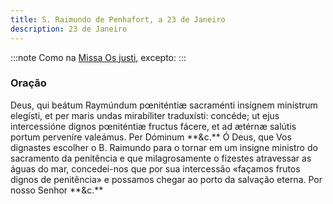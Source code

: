 ```yaml
---
title: S. Raimundo de Penhafort, a 23 de Janeiro
description: 23 de Janeiro
---
```


:::note
Como na [Missa Os justi](/missal/comum/16abades), excepto:
:::

### Oração

<div class="grid grid-cols-2 gap-5">
  <span class="text-justify">
    Deus, qui beátum Raymúndum pœniténtiæ sacraménti insígnem minístrum
    elegísti, et per maris undas mirabíliter traduxísti: concéde; ut ejus
    intercessióne dignos pœniténtiæ fructus fácere, et ad ætérnæ salútis portum
    perveníre valeámus. Per Dóminum **&c.**
  </span>
  <span class="text-justify">
    Ó Deus, que Vos dignastes escolher o B. Raimundo para o tornar em um insigne
    ministro do sacramento da penitência e que milagrosamente o fizestes
    atravessar as águas do mar, concedei-nos que por sua intercessão «façamos
    frutos dignos de penitência» e possamos chegar ao porto da salvação eterna.
    Por nosso Senhor **&c.**
  </span>
</div>
